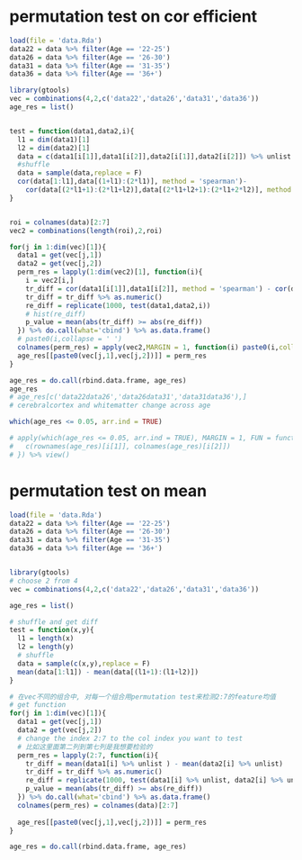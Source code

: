 
# permutation test on cor efficient
```r
load(file = 'data.Rda')
data22 = data %>% filter(Age == '22-25')
data26 = data %>% filter(Age == '26-30')
data31 = data %>% filter(Age == '31-35')
data36 = data %>% filter(Age == '36+')

library(gtools)
vec = combinations(4,2,c('data22','data26','data31','data36'))
age_res = list()


test = function(data1,data2,i){
  l1 = dim(data1)[1]
  l2 = dim(data2)[1]
  data = c(data1[i[1]],data1[i[2]],data2[i[1]],data2[i[2]]) %>% unlist
  #shuffle
  data = sample(data,replace = F)
  cor(data[1:l1],data[(1+l1):(2*l1)], method = 'spearman')-
    cor(data[(2*l1+1):(2*l1+l2)],data[(2*l1+l2+1):(2*l1+2*l2)], method = 'spearman')
}


roi = colnames(data)[2:7]
vec2 = combinations(length(roi),2,roi)

for(j in 1:dim(vec)[1]){
  data1 = get(vec[j,1])
  data2 = get(vec[j,2])
  perm_res = lapply(1:dim(vec2)[1], function(i){
    i = vec2[i,]
    tr_diff = cor(data1[i[1]],data1[i[2]], method = 'spearman') - cor(data2[i[1]],data2[i[2]],  method = 'spearman')
    tr_diff = tr_diff %>% as.numeric()
    re_diff = replicate(1000, test(data1,data2,i))
    # hist(re_diff)
    p_value = mean(abs(tr_diff) >= abs(re_diff))
  }) %>% do.call(what='cbind') %>% as.data.frame()
  # paste0(i,collapse = ' ')
  colnames(perm_res) = apply(vec2,MARGIN = 1, function(i) paste0(i,collapse = ' '))
  age_res[[paste0(vec[j,1],vec[j,2])]] = perm_res
}

age_res = do.call(rbind.data.frame, age_res)
age_res
# age_res[c('data22data26','data26data31','data31data36'),]
# cerebralcortex and whitematter change across age

which(age_res <= 0.05, arr.ind = TRUE)

# apply(which(age_res <= 0.05, arr.ind = TRUE), MARGIN = 1, FUN = function(i){
#   c(rownames(age_res)[i[1]], colnames(age_res)[i[2]])
# }) %>% view()
```





# permutation test on mean

```r
load(file = 'data.Rda')
data22 = data %>% filter(Age == '22-25')
data26 = data %>% filter(Age == '26-30')
data31 = data %>% filter(Age == '31-35')
data36 = data %>% filter(Age == '36+')


library(gtools)
# choose 2 from 4
vec = combinations(4,2,c('data22','data26','data31','data36'))

age_res = list()

# shuffle and get diff
test = function(x,y){
  l1 = length(x)
  l2 = length(y)
  # shuffle
  data = sample(c(x,y),replace = F)
  mean(data[1:l1]) - mean(data[(l1+1):(l1+l2)])
}

# 在vec不同的组合中, 对每一个组合用permutation test来检测2:7的feature均值
# get function
for(j in 1:dim(vec)[1]){
  data1 = get(vec[j,1])
  data2 = get(vec[j,2])
  # change the index 2:7 to the col index you want to test
  # 比如这里面第二列到第七列是我想要检验的
  perm_res = lapply(2:7, function(i){
    tr_diff = mean(data1[i] %>% unlist ) - mean(data2[i] %>% unlist)
    tr_diff = tr_diff %>% as.numeric()
    re_diff = replicate(1000, test(data1[i] %>% unlist, data2[i] %>% unlist))
    p_value = mean(abs(tr_diff) >= abs(re_diff))
  }) %>% do.call(what='cbind') %>% as.data.frame()
  colnames(perm_res) = colnames(data)[2:7]
  
  age_res[[paste0(vec[j,1],vec[j,2])]] = perm_res
}

age_res = do.call(rbind.data.frame, age_res)
```

